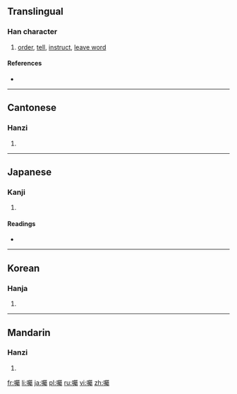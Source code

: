 {{also|嘱}}
==Translingual==

===Han character===
{{Han char|rn=30|rad=口|as=21|sn=24|four=6702<sub>7</sub>|canj=口尸水戈 (RSEI)|ids=⿰[[口]][[屬]]}}

# [[order]], [[tell]], [[instruct]], [[leave word]]

====References====
* {{Han ref|kx=0215.290|dkj=04654|dj=0438.360|hdz=10709.150|uh=56D1|ud=22225|bh=C5F1|bd=50673}}

----

==Cantonese==

===Hanzi===
{{yue-hanzi|jyut=|y=juk1|sim=嘱}}

# {{defn|lang=yue|sort=口21}}

----

==Japanese==

===Kanji===
{{ja-kanji|grade=|rs=口21}}

# {{defn|lang=ja|sort=口21}}

====Readings====
* {{ja-readings|on=[[しょく]] (shoku)|kun=[[たのむ]] (tanomu)}}

----

==Korean==

===Hanja===
{{ko-hanja|hangeul=[[촉]]|rv=chok|mr=ch'ok}}

# {{defn|lang=ko|sort=口21}}

----

==Mandarin==

===Hanzi===
{{cmn-hanzi|sim=嘱|pin=[[nān]] ([[nan1]]), [[zhǔ]] ([[zhu3]])|wg=nan<sup>1</sup>, chu<sup>3</sup>}}

# {{defn|lang=cmn|sort=口21}}

[[fr:囑]]
[[li:囑]]
[[ja:囑]]
[[pl:囑]]
[[ru:囑]]
[[vi:囑]]
[[zh:囑]]